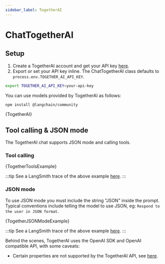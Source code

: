 ```yaml
---
sidebar_label: TogetherAI
---
```



# ChatTogetherAI

## Setup

1. Create a TogetherAI account and get your API key [here](http://api.together.ai/).
2. Export or set your API key inline. The ChatTogetherAI class defaults to `process.env.TOGETHER_AI_API_KEY`.

```bash
export TOGETHER_AI_API_KEY=your-api-key
```

You can use models provided by TogetherAI as follows:


<IntegrationInstallTooltip></IntegrationInstallTooltip>

```bash npm2yarn
npm install @langchain/community
```


<CodeBlock language="typescript">{TogetherAI}</CodeBlock>

## Tool calling & JSON mode

The TogetherAI chat supports JSON mode and calling tools.

### Tool calling


<CodeBlock language="typescript">{TogetherToolsExample}</CodeBlock>

:::tip
See a LangSmith trace of the above example [here](https://smith.langchain.com/public/5082ea20-c2de-410f-80e2-dbdfbf4d8adb/r).
:::

### JSON mode

To use JSON mode you must include the string "JSON" inside the prompt.
Typical conventions include telling the model to use JSON, eg: `Respond to the user in JSON format`.


<CodeBlock language="typescript">{TogetherJSONModeExample}</CodeBlock>

:::tip
See a LangSmith trace of the above example [here](https://smith.langchain.com/public/3864aebb-5096-4b5f-b096-e54ddd1ec3d2/r).
:::

Behind the scenes, TogetherAI uses the OpenAI SDK and OpenAI compatible API, with some caveats:

- Certain properties are not supported by the TogetherAI API, see [here](https://docs.together.ai/reference/chat-completions).
